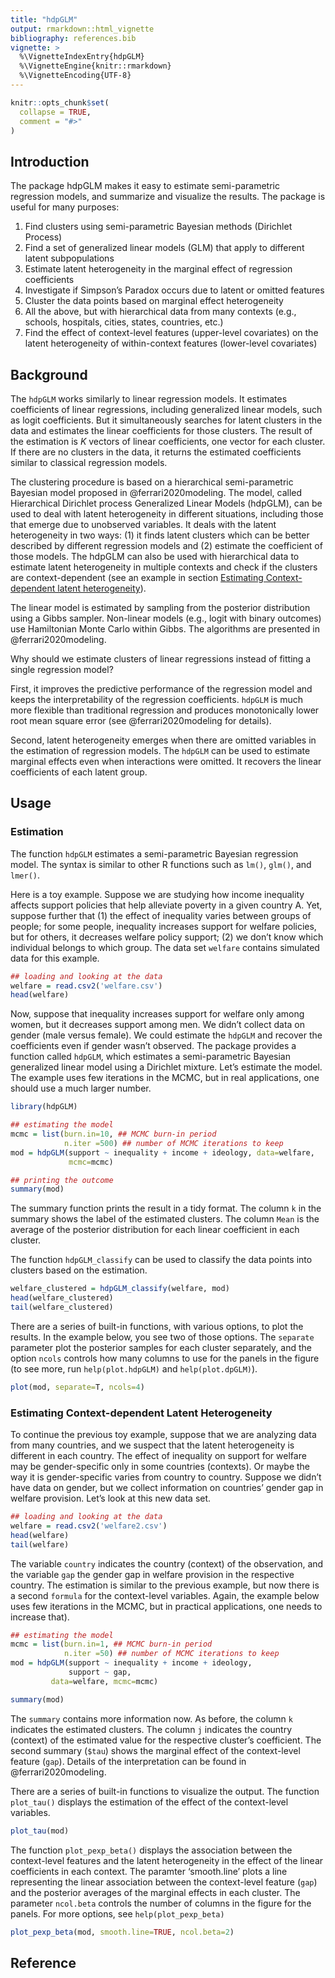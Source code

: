 ```yaml
---
title: "hdpGLM"
output: rmarkdown::html_vignette
bibliography: references.bib
vignette: >
  %\VignetteIndexEntry{hdpGLM}
  %\VignetteEngine{knitr::rmarkdown}
  %\VignetteEncoding{UTF-8}
---
```


```r
knitr::opts_chunk$set(
  collapse = TRUE,
  comment = "#>"
)
```

## Introduction



The package hdpGLM makes it easy to estimate semi-parametric regression models, and summarize and visualize the results. The package is useful for many purposes:

1. Find clusters using semi-parametric Bayesian methods (Dirichlet Process)
2. Find a set of generalized linear models (GLM) that apply to different latent subpopulations
3. Estimate latent heterogeneity in the marginal effect of regression coefficients
4. Investigate if Simpson’s Paradox occurs due to latent or omitted features
5. Cluster the data points based on marginal effect heterogeneity
6. All the above, but with hierarchical data from many contexts (e.g., schools, hospitals, cities, states, countries, etc.)
7. Find the effect of context-level features (upper-level covariates) on the latent heterogeneity of within-context features (lower-level covariates)



## Background

The `hdpGLM` works similarly to linear regression models. It estimates coefficients of linear regressions, including generalized linear models, such as logit coefficients. But it simultaneously searches for latent clusters in the data and estimates the linear coefficients for those clusters. The result of the estimation is $K$ vectors of linear coefficients, one vector for each cluster. If there are no clusters in the data, it returns the estimated coefficients similar to classical regression models.

The clustering procedure is based on a hierarchical semi-parametric Bayesian model proposed in @ferrari2020modeling. The model, called Hierarchical Dirichlet process Generalized Linear Models (hdpGLM), can be used to deal with latent heterogeneity in different situations, including those that emerge due to unobserved variables. It deals with the latent heterogeneity in two ways: (1) it finds latent clusters which can be better described by different regression models and (2) estimate the coefficient of those models. The hdpGLM can also be used with hierarchical data to estimate latent heterogeneity in multiple contexts and check if the clusters are context-dependent (see an example in section [Estimating Context-dependent latent heterogeneity](#Estimating-Context-dependent-Latent-Heterogeneity)). 

The linear model is estimated by sampling from the posterior distribution using a Gibbs sampler. Non-linear models (e.g., logit with binary outcomes) use Hamiltonian Monte Carlo within Gibbs. The algorithms are presented in @ferrari2020modeling.

Why should we estimate clusters of linear regressions instead of fitting a single regression model?

First, it improves the predictive performance of the regression model and keeps the interpretability of the regression coefficients. `hdpGLM` is much more flexible than traditional regression and produces monotonically lower root mean square error (see @ferrari2020modeling for details).

Second, latent heterogeneity emerges when there are omitted variables in the estimation of regression models. The `hdpGLM` can be used to estimate marginal effects even when interactions were omitted. It recovers the linear coefficients of each latent group.


## Usage


### Estimation

The function `hdpGLM` estimates a semi-parametric Bayesian regression model. The syntax is similar to other R functions such as `lm()`, `glm()`, and `lmer()`.

Here is a toy example. Suppose we are studying how income inequality affects support policies that help alleviate poverty in a given country A. Yet, suppose further that (1) the effect of inequality varies between groups of people; for some people, inequality increases support for welfare policies, but for others, it decreases welfare policy support; (2) we don't know which individual belongs to which group. The data set `welfare` contains simulated data for this example.


```r
## loading and looking at the data
welfare = read.csv2('welfare.csv')
head(welfare)
```

Now, suppose that inequality increases support for welfare only among women, but it decreases support among men. We didn't collect data on gender (male versus female). We could estimate the `hdpGLM` and recover the coefficients even if gender wasn't observed. The package provides a function called `hdpGLM`, which estimates a semi-parametric Bayesian generalized linear model using a Dirichlet mixture. Let's estimate the model. The example uses few iterations in the MCMC, but in real applications, one should use a much larger number.


```r
library(hdpGLM)
```

```r
## estimating the model
mcmc = list(burn.in=10, ## MCMC burn-in period
            n.iter =500) ## number of MCMC iterations to keep
mod = hdpGLM(support ~ inequality + income + ideology, data=welfare,
             mcmc=mcmc)

```


```r
## printing the outcome
summary(mod)
```

The summary function prints the result in a tidy format. The column `k` in the summary shows the label of the estimated clusters. The column `Mean` is the average of the posterior distribution for each linear coefficient in each cluster. 

The function `hdpGLM_classify` can be used to classify the data points into clusters based on the estimation.


```r
welfare_clustered = hdpGLM_classify(welfare, mod)
head(welfare_clustered)
tail(welfare_clustered)
```



There are a series of built-in functions, with various options, to plot the results. In the example below, you see two of those options. The `separate` parameter plot the posterior samples for each cluster separately, and the option `ncols` controls how many columns to use for the panels in the figure (to see more, run `help(plot.hdpGLM)` and `help(plot.dpGLM)`).

```r
plot(mod, separate=T, ncols=4)
```



### Estimating Context-dependent Latent Heterogeneity

To continue the previous toy example, suppose that we are analyzing data from many countries, and we suspect that the latent heterogeneity is different in each country. The effect of inequality on support for welfare may be gender-specific only in some countries (contexts). Or maybe the way it is gender-specific varies from country to country. Suppose we didn't have data on gender, but we collect information on countries' gender gap in welfare provision. Let's look at this new data set.


```r
## loading and looking at the data
welfare = read.csv2('welfare2.csv')
head(welfare)
tail(welfare)
```

The variable `country` indicates the country (context) of the observation, and the variable `gap` the gender gap in welfare provision in the respective country. The estimation is similar to the previous example, but now there is a second `formula` for the context-level variables. Again, the example below uses few iterations in the MCMC, but in practical applications, one needs to increase that).


```r
## estimating the model
mcmc = list(burn.in=1, ## MCMC burn-in period
            n.iter =50) ## number of MCMC iterations to keep
mod = hdpGLM(support ~ inequality + income + ideology, 
             support ~ gap,
	     data=welfare, mcmc=mcmc)
```


```r
summary(mod)
```

The `summary` contains more information now. As before, the column `k` indicates the estimated clusters. The column `j` indicates the country (context) of the estimated value for the respective cluster's coefficient. The second summary (`$tau`) shows the marginal effect of the context-level feature (`gap`). Details of the interpretation can be found in @ferrari2020modeling.


There are a series of built-in functions to visualize the output. The function `plot_tau()` displays the estimation of the effect of the context-level variables.


```r
plot_tau(mod)
```

The function `plot_pexp_beta()` displays the association between the context-level features and the latent heterogeneity in the effect of the linear coefficients in each context. The paramter 'smooth.line' plots a line representing the linear association between the context-level feature (`gap`) and the posterior averages of the marginal effects in each cluster. The parameter `ncol.beta` controls the number of columns in the figure for the panels. For more options, see `help(plot_pexp_beta)`

```r
plot_pexp_beta(mod, smooth.line=TRUE, ncol.beta=2)
```

## Reference